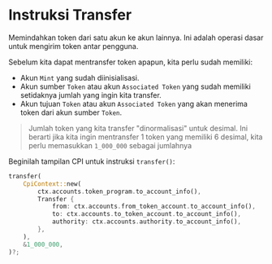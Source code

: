 
# Instruksi Transfer

Memindahkan token dari satu akun ke akun lainnya. Ini adalah operasi dasar untuk mengirim token antar pengguna.

Sebelum kita dapat mentransfer token apapun, kita perlu sudah memiliki:
- Akun `Mint` yang sudah diinisialisasi.
- Akun sumber `Token` atau akun `Associated Token` yang sudah memiliki setidaknya jumlah yang ingin kita transfer.
- Akun tujuan `Token` atau akun `Associated Token` yang akan menerima token dari akun sumber `Token`.

> Jumlah token yang kita transfer "dinormalisasi" untuk desimal. Ini berarti jika kita ingin mentransfer 1 token yang memiliki 6 desimal, kita perlu memasukkan `1_000_000` sebagai jumlahnya

Beginilah tampilan CPI untuk instruksi `transfer()`: 

```rust
transfer(
    CpiContext::new(
        ctx.accounts.token_program.to_account_info(),
        Transfer {
            from: ctx.accounts.from_token_account.to_account_info(),
            to: ctx.accounts.to_token_account.to_account_info(),
            authority: ctx.accounts.authority.to_account_info(),
        },
    ),
    &1_000_000,
)?;
```